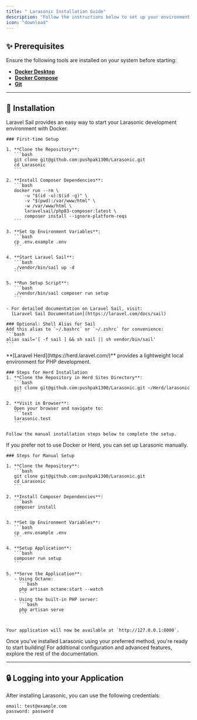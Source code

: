 ```yaml
---
title: " Larasonic Installation Guide"
description: "Follow the instructions below to set up your environment and start building with the VILT stack."
icon: "download"
---
```


## ✨ Prerequisites

Ensure the following tools are installed on your system before starting:

- **[Docker Desktop](https://www.docker.com/products/docker-desktop/)**
- **[Docker Compose](https://docs.docker.com/compose/install/)**
- **[Git](https://git-scm.com/downloads)**

---

## 🚀 Installation

<AccordionGroup>
  <Accordion title="Install with Laravel Sail + Docker (Recommended)" icon="rocket">
    Laravel Sail provides an easy way to start your Larasonic development environment with Docker.

    ### First-time Setup

    1. **Clone the Repository**:
       ```bash
       git clone git@github.com:pushpak1300/Larasonic.git
       cd Larasonic
       ```

    2. **Install Composer Dependencies**:
       ```bash
       docker run --rm \
           -u "$(id -u):$(id -g)" \
           -v "$(pwd):/var/www/html" \
           -w /var/www/html \
           laravelsail/php83-composer:latest \
           composer install --ignore-platform-reqs
       ```

    3. **Set Up Environment Variables**:
       ```bash
       cp .env.example .env
       ```

    4. **Start Laravel Sail**:
       ```bash
       ./vendor/bin/sail up -d
       ```

    5. **Run Setup Script**:
       ```bash
       ./vendor/bin/sail composer run setup
       ```

    - For detailed documentation on Laravel Sail, visit:
      [Laravel Sail Documentation](https://laravel.com/docs/sail)

    ### Optional: Shell Alias for Sail
    Add this alias to `~/.bashrc` or `~/.zshrc` for convenience:
    ```bash
    alias sail='[ -f sail ] && sh sail || sh vendor/bin/sail'
    ```

  </Accordion>

  <Accordion title="Install with Laravel Herd" icon="bars">
    **[Laravel Herd](https://herd.laravel.com/)** provides a lightweight local environment for PHP development.

    ### Steps for Herd Installation
    1. **Clone the Repository in Herd Sites Directory**:
       ```bash
       git clone git@github.com:pushpak1300/Larasonic.git ~/Herd/larasonic
       ```

    2. **Visit in Browser**:
       Open your browser and navigate to:
       ```text
       larasonic.test
       ```

    Follow the manual installation steps below to complete the setup.

  </Accordion>

  <Accordion title="Manual Installation (Advanced)" icon="toolbox">
    If you prefer not to use Docker or Herd, you can set up Larasonic manually.

    ### Steps for Manual Setup

    1. **Clone the Repository**:
       ```bash
       git clone git@github.com:pushpak1300/Larasonic.git
       cd Larasonic
       ```

    2. **Install Composer Dependencies**:
       ```bash
       composer install
       ```

    3. **Set Up Environment Variables**:
       ```bash
       cp .env.example .env
       ```

    4. **Setup Application**:
       ```bash
       composer run setup
       ```

    5. **Serve the Application**:
       - Using Octane:
         ```bash
         php artisan octane:start --watch
         ```
       - Using the built-in PHP server:
         ```bash
         php artisan serve
         ```


    Your application will now be available at `http://127.0.0.1:8000`.

  </Accordion>
</AccordionGroup>

Once you've installed Larasonic using your preferred method, you're ready to start building! For additional configuration and advanced features, explore the rest of the documentation.

---

## 🔒 Logging into your Application
After installing Larasonic, you can use the following credentials:

```text
email: test@example.com
password: password
```

